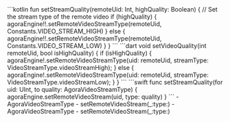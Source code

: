 <PlatformWrapper platform="android">
    ```kotlin
    fun setStreamQuality(remoteUid: Int, highQuality: Boolean) {
        // Set the stream type of the remote video
        if (highQuality) {
            agoraEngine!!.setRemoteVideoStreamType(remoteUid, Constants.VIDEO_STREAM_HIGH)
        } else {
            agoraEngine!!.setRemoteVideoStreamType(remoteUid, Constants.VIDEO_STREAM_LOW)
        }
    }
    ```
</PlatformWrapper>
<PlatformWrapper platform="flutter">
    ```dart
    void setVideoQuality(int remoteUid, bool isHighQuality) {
        if (isHighQuality) {
            agoraEngine!.setRemoteVideoStreamType(uid: remoteUid,
                streamType: VideoStreamType.videoStreamHigh);
        } else {
            agoraEngine!.setRemoteVideoStreamType(uid: remoteUid,
                streamType: VideoStreamType.videoStreamLow);
        }
    }
    ```
</PlatformWrapper>
<PlatformWrapper platform={["ios","macos"]}>
    ```swift
      func setStreamQuality(for uid: UInt, to quality: AgoraVideoStreamType) {
          agoraEngine.setRemoteVideoStream(uid, type: quality)
      }
    ```
    <PlatformWrapper platform="ios">
    - <Link to="{{Global.API_REF_IOS_ROOT_RTC_KIT}}/agoravideostreamtype">AgoraVideoStreamType</Link>
    - <Link to="{{Global.API_REF_IOS_ROOT_RTC_KIT}}/agorartcenginekit/setremotevideostream(_:type:)">setRemoteVideoStream(_:type:)</Link>
    </PlatformWrapper>
    <PlatformWrapper platform="macos">
    - <Link to="{{Global.API_REF_MACOS_ROOT_RTC_KIT}}/agoravideostreamtype">AgoraVideoStreamType</Link>
    - <Link to="{{Global.API_REF_MACOS_ROOT_RTC_KIT}}/agorartcenginekit/setremotevideostream(_:type:)">setRemoteVideoStream(_:type:)</Link>
    </PlatformWrapper>
</PlatformWrapper>